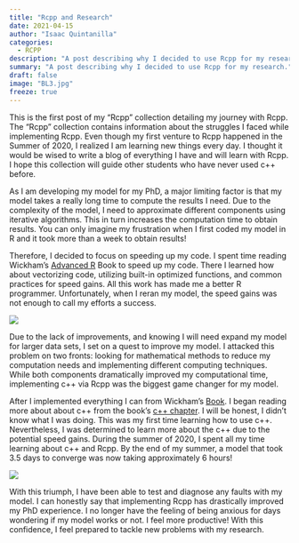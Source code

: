 ```yaml
---
title: "Rcpp and Research"
date: 2021-04-15
author: "Isaac Quintanilla"
categories: 
  - RCPP
description: "A post describing why I decided to use Rcpp for my research."
summary: "A post describing why I decided to use Rcpp for my research."
draft: false
image: "BL3.jpg"
freeze: true
---
```


This is the first post of my "Rcpp" collection detailing my journey with Rcpp. The "Rcpp" collection contains information about the struggles I faced while implementing Rcpp. Even though my first venture to Rcpp happened in the Summer of 2020, I realized I am learning new things every day. I thought it would be wised to write a blog of everything I have and will learn with Rcpp. I hope this collection will guide other students who have never used c++ before.

As I am developing my model for my PhD, a major limiting factor is that my model takes a really long time to compute the results I need. Due to the complexity of the model, I need to approximate different components using iterative algorithms. This in turn increases the computation time to obtain results. You can only imagine my frustration when I first coded my model in R and it took more than a week to obtain results!

Therefore, I decided to focus on speeding up my code. I spent time reading Wickham's [Advanced R](https://adv-r.hadley.nz/index.html) Book to speed up my code. There I learned how about vectorizing code, utilizing built-in optimized functions, and common practices for speed gains. All this work has made me a better R programmer. Unfortunately, when I reran my model, the speed gains was not enough to call my efforts a success.

![](https://media.giphy.com/media/Bcpspr9LTSvss/giphy.gif)

Due to the lack of improvements, and knowing I will need expand my model for larger data sets, I set on a quest to improve my model. I attacked this problem on two fronts: looking for mathematical methods to reduce my computation needs and implementing different computing techniques. While both components dramatically improved my computational time, implementing c++ via Rcpp was the biggest game changer for my model.

After I implemented everything I can from Wickham's [Book](https://adv-r.hadley.nz/index.html). I began reading more about about c++ from the book's [c++ chapter](https://adv-r.hadley.nz/rcpp.html). I will be honest, I didn't know what I was doing. This was my first time learning how to use c++. Nevertheless, I was determined to learn more about the c++ due to the potential speed gains. During the summer of 2020, I spent all my time learning about c++ and Rcpp. By the end of my summer, a model that took 3.5 days to converge was now taking approximately 6 hours!

![](https://media.giphy.com/media/xT0GqssRweIhlz209i/giphy.gif)

With this triumph, I have been able to test and diagnose any faults with my model. I can honestly say that implementing Rcpp has drastically improved my PhD experience. I no longer have the feeling of being anxious for days wondering if my model works or not. I feel more productive! With this confidence, I feel prepared to tackle new problems with my research.
